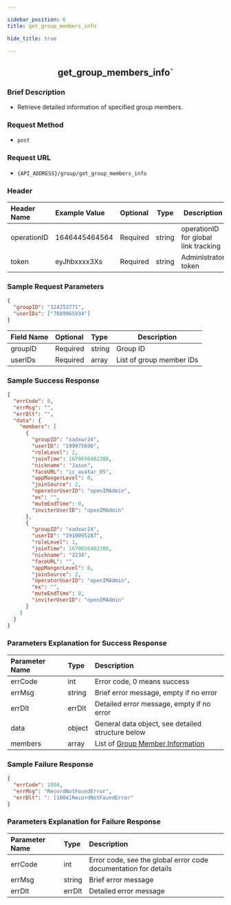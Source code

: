 ```yaml
---

sidebar_position: 6
title: get_group_members_info

hide_title: true

---
```


<center>

## get_group_members_info` 


</center>

### Brief Description
- Retrieve detailed information of specified group members.
### Request Method
- `post` 
### Request URL
- `{API_ADDRESS}/group/get_group_members_info` 

### Header
|Header Name|Example Value|Optional|Type|Description|
|:----    |:-------    |:--- |---|------      |
|operationID|1646445464564|Required|string|operationID for global link tracking|
|token|eyJhbxxxx3Xs|Required|string|Administrator token|

### Sample Request Parameters

```json
{
  "groupID": "324253771",
  "userIDs": ["7009965934"]
}
```
|Field Name|Optional|Type|Description|
|:----    |:-------    |:--- |---|
|groupID|Required|string|Group ID|
|userIDs|Required|array|List of group member IDs|
### Sample Success Response

```json
{
  "errCode": 0,
  "errMsg": "",
  "errDlt": "",
  "data": {
    "members": [
      {
        "groupID": "xadxwr24",
        "userID": "199975690",
        "roleLevel": 2,
        "joinTime": 1679656402380,
        "nickname": "Jason",
        "faceURL": "ic_avatar_05",
        "appMangerLevel": 0,
        "joinSource": 2,
        "operatorUserID": "openIMAdmin",
        "ex": "",
        "muteEndTime": 0,
        "inviterUserID": "openIMAdmin"
      },
      {
        "groupID": "xadxwr24",
        "userID": "1910095287",
        "roleLevel": 1,
        "joinTime": 1679656402380,
        "nickname": "2234",
        "faceURL": "",
        "appMangerLevel": 0,
        "joinSource": 2,
        "operatorUserID": "openIMAdmin",
        "ex": "",
        "muteEndTime": 0,
        "inviterUserID": "openIMAdmin"
      }
    ]
  }
}
```
### Parameters Explanation for Success Response

|Parameter Name|Type|Description|
|:----    |:-------    |:--- |
|errCode|int|Error code, 0 means success|
|errMsg|string|Brief error message, empty if no error|
|errDlt|errDlt|Detailed error message, empty if no error|
|data|object|General data object, see detailed structure below|
|members|array|List of [Group Member Information](/restapi/commonFields#groupmemberinfo)|

### Sample Failure Response

```json
{
  "errCode": 1004,
  "errMsg": "RecordNotFoundError",
  "errDlt": ": [1004]RecordNotFoundError"
}
```
### Parameters Explanation for Failure Response

|Parameter Name|Type|Description|
|:----    |:-------    |:--- |
|errCode|int|Error code, see the global error code documentation for details|
|errMsg|string|Brief error message|
|errDlt|errDlt|Detailed error message|